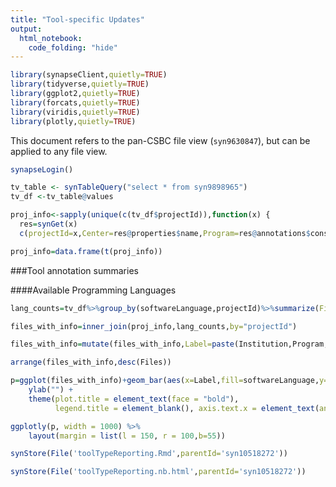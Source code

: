 ```yaml
---
title: "Tool-specific Updates"
output: 
  html_notebook:
    code_folding: "hide"
---
```


```r
library(synapseClient,quietly=TRUE)
library(tidyverse,quietly=TRUE)
library(ggplot2,quietly=TRUE)
library(forcats,quietly=TRUE)
library(viridis,quietly=TRUE)
library(plotly,quietly=TRUE)
```

This document refers to the pan-CSBC file view (`syn9630847`), but can be applied to any file view.
```r
synapseLogin()

tv_table <- synTableQuery("select * from syn9898965")
tv_df <-tv_table@values
```

```r
proj_info<-sapply(unique(c(tv_df$projectId)),function(x) {
  res=synGet(x)
  c(projectId=x,Center=res@properties$name,Program=res@annotations$consortium,Institution=res@annotations$institution)})

proj_info=data.frame(t(proj_info))
```

###Tool annotation summaries

####Available Programming Languages
```r
lang_counts=tv_df%>%group_by(softwareLanguage,projectId)%>%summarize(Files=n_distinct(id))

files_with_info=inner_join(proj_info,lang_counts,by="projectId")

files_with_info=mutate(files_with_info,Label=paste(Institution,Program,sep='\n'))

arrange(files_with_info,desc(Files))
```


```r
p=ggplot(files_with_info)+geom_bar(aes(x=Label,fill=softwareLanguage,y=Files),stat='identity',position='dodge')+ggtitle('Files/links by Center')+scale_fill_viridis(discrete = TRUE) + xlab("") + coord_flip()+
    ylab("") +
    theme(plot.title = element_text(face = "bold"),
          legend.title = element_blank(), axis.text.x = element_text(angle = 315, hjust =1))

ggplotly(p, width = 1000) %>%
    layout(margin = list(l = 150, r = 100,b=55))
```



```r
synStore(File('toolTypeReporting.Rmd',parentId='syn10518272'))

synStore(File('toolTypeReporting.nb.html',parentId='syn10518272'))
```
